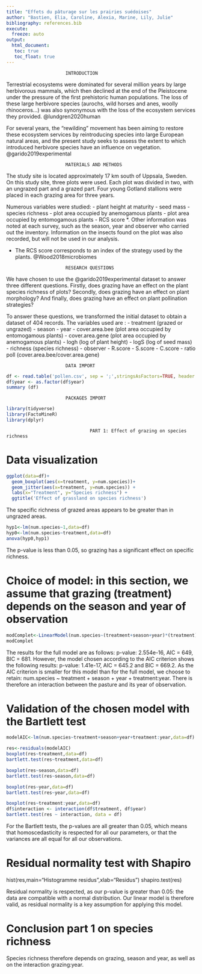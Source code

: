 ```yaml
---
title: "Effets du pâturage sur les prairies suédoises"
author: "Bastien, Elia, Caroline, Alexia, Marine, Lily, Julie" 
bibliography: references.bib
execute: 
  freeze: auto
output: 
  html_document:
   toc: true
   toc_float: true
---
```


~~~~~~~~~~~~~~~~~~~~~~~~~~~~~~~~~~~~~~~~~~~~~~~~~~~~~~~~~~~~~~~~~~~~~~~~~~~~~~~~~~~~~~~~~~~~~~~~~~~~~~~~
                      INTRODUCTION
~~~~~~~~~~~~~~~~~~~~~~~~~~~~~~~~~~~~~~~~~~~~~~~~~~~~~~~~~~~~~~~~~~~~~~~~~~~~~~~~~~~~~~~~~~~~~~~~~~~~~~~~

Terrestrial ecosystems were dominated for several million years by large herbivorous mammals, which then declined at the end of the Pleistocene under the pressure of the first prehistoric human populations. The loss of these large herbivore species (aurochs, wild horses and anes, woolly rhinoceros...) was also synonymous with the loss of the ecosystem services they provided. @lundgren2020human

For several years, the “rewilding” movement has been aiming to restore these ecosystem services by reintroducing species into large European natural areas, and the present study seeks to assess the extent to which introduced herbivore species have an influence on vegetation. @garido2019experimental

~~~~~~~~~~~~~~~~~~~~~~~~~~~~~~~~~~~~~~~~~~~~~~~~~~~~~~~~~~~~~~~~~~~~~~~~~~~~~~~~~~~~~~~~~~~~~~~~~~~~~~~~
                      MATERIALS AND METHODS
~~~~~~~~~~~~~~~~~~~~~~~~~~~~~~~~~~~~~~~~~~~~~~~~~~~~~~~~~~~~~~~~~~~~~~~~~~~~~~~~~~~~~~~~~~~~~~~~~~~~~~~~


The study site is located approximately 17 km south of Uppsala, Sweden. On this study site, three plots were used. Each plot was divided in two, with an ungrazed part and a grazed part. Four young Gotland stallions were placed in each grazing area for three years.

Numerous variables were studied:
- plant height at maturity
- seed mass
- species richness
- plot area occupied by anemogamous plants 
- plot area occupied by entomogamous plants 
- RCS score *.
Other information was noted at each survey, such as the season, year and observer who carried out the inventory. Information on the insects found on the plot was also recorded, but will not be used in our analysis.

* The RCS score corresponds to an index of the strategy used by the plants. @Wood2018microbiomes

~~~~~~~~~~~~~~~~~~~~~~~~~~~~~~~~~~~~~~~~~~~~~~~~~~~~~~~~~~~~~~~~~~~~~~~~~~~~~~~~~~~~~~~~~~~~~~~~~~~~~~~~
                      RESEARCH QUESTIONS
~~~~~~~~~~~~~~~~~~~~~~~~~~~~~~~~~~~~~~~~~~~~~~~~~~~~~~~~~~~~~~~~~~~~~~~~~~~~~~~~~~~~~~~~~~~~~~~~~~~~~~~~

We have chosen to use the  @garido2019experimental dataset to answer three different questions. Firstly, does grazing have an effect on the plant species richness of plots? Secondly, does grazing have an effect on plant morphology? And finally, does grazing have an effect on plant pollination strategies?

To answer these questions, we transformed the initial dataset to obtain a dataset of 404 records. The variables used are :
- treatment (grazed or ungrazed)
- season
- year
- cover.area.bee (plot area occupied by entomogamous plants)
- cover.area.gene (plot area occupied by anemogamous plants)
- logh (log of plant height)
- logS (log of seed mass)
- richness (species richness)
- observer
- R.score
- S.score
- C.score
- ratio poll (cover.area.bee/cover.area.gene)

~~~~~~~~~~~~~~~~~~~~~~~~~~~~~~~~~~~~~~~~~~~~~~~~~~~~~~~~~~~~~~~~~~~~~~~~~~~~~~~~~~~~~~~~~~~~~~~~~~~~~~~~
                      DATA IMPORT
~~~~~~~~~~~~~~~~~~~~~~~~~~~~~~~~~~~~~~~~~~~~~~~~~~~~~~~~~~~~~~~~~~~~~~~~~~~~~~~~~~~~~~~~~~~~~~~~~~~~~~~~


```r
df <- read.table('pollen.csv', sep = ';',stringsAsFactors=TRUE, header = TRUE)
df$year <- as.factor(df$year)
summary (df)
```

~~~~~~~~~~~~~~~~~~~~~~~~~~~~~~~~~~~~~~~~~~~~~~~~~~~~~~~~~~~~~~~~~~~~~~~~~~~~~~~~~~~~~~~~~~~~~~~~~~~~~~~~
                      PACKAGES IMPORT
~~~~~~~~~~~~~~~~~~~~~~~~~~~~~~~~~~~~~~~~~~~~~~~~~~~~~~~~~~~~~~~~~~~~~~~~~~~~~~~~~~~~~~~~~~~~~~~~~~~~~~~~


```r

library(tidyverse)
library(FactoMineR)
library(dplyr)
```
~~~~~~~~~~~~~~~~~~~~~~~~~~~~~~~~~~~~~~~~~~~~~~~~~~~~~~~~~~~~~~~~~~~~~~~~~~~~~~~~~~~~~~~~~~~~~~~~~~~~~~~~
                               PART 1: Effect of grazing on species richness
~~~~~~~~~~~~~~~~~~~~~~~~~~~~~~~~~~~~~~~~~~~~~~~~~~~~~~~~~~~~~~~~~~~~~~~~~~~~~~~~~~~~~~~~~~~~~~~~~~~~~~~~

# Data visualization
```r
ggplot(data=df)+
  geom_boxplot(aes(x=treatment, y=num.species))+
  geom_jitter(aes(x=treatment, y=num.species)) + 
  labs(x="Treatment", y="Species richness") +
  ggtitle('Effect of grassland on species richness')
```
The specific richness of grazed areas appears to be greater than in ungrazed areas. 

```r
hyp1<-lm(num.species~1,data=df)
hyp0<-lm(num.species~treatment,data=df)
anova(hyp0,hyp1)
```
The p-value is less than 0.05, so grazing has a significant effect on specific richness. 

# Choice of model: in this section, we assume that grazing (treatment) depends on the season and year of observation

```r
modComplet<-LinearModel(num.species~(treatment+season+year)*(treatment),data=df,selection = "aic")
modComplet

```
The results for the full model are as follows: p-value: 2.554e-16, AIC = 649, BIC = 681. However, the model chosen according to the AIC criterion shows the following results: p-value: 1.41e-17, AIC = 645.2 and BIC = 669.2. As the AIC criterion is smaller for this model than for the full model, we choose to retain: num.species ~ treatment + season + year + treatment:year. There is therefore an interaction between the pasture and its year of observation. 

# Validation of the chosen model with the Bartlett test
```r
modelAIC<-lm(num.species~treatment+season+year+treatment:year,data=df)

res<-residuals(modelAIC)
boxplot(res~treatment,data=df)
bartlett.test(res~treatment,data=df)

boxplot(res~season,data=df)
bartlett.test(res~season,data=df)

boxplot(res~year,data=df)
bartlett.test(res~year,data=df)

boxplot(res~treatment:year,data=df)
df$interaction <- interaction(df$treatment, df$year)
bartlett.test(res ~ interaction, data = df)
```
For the Bartlett tests, the p-values are all greater than 0.05, which means that homoscedasticity is respected for all our parameters, or that the variances are all equal for all our observations.

# Residual normality test with Shapiro
hist(res,main="Histogramme residus",xlab="Residus")
shapiro.test(res)

Residual normality is respected, as our p-value is greater than 0.05: the data are compatible with a normal distribution. Our linear model is therefore valid, as residual normality is a key assumption for applying this model.

# Conclusion part 1 on species richness
Species richness therefore depends on grazing, season and year, as well as on the interaction grazing:year.